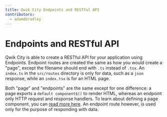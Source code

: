 ```yaml
---
title: Qwik City Endpoints and RESTful API
contributors:
  - adamdbradley
---
```


# Endpoints and RESTful API

Qwik City is able to create a RESTful API for your application using Endpoints. Endpoint routes are created the same as how you would create a "page", except the filename should end with `.ts` instead of `.tsx`. An `index.ts` in the `src/routes` directory is only for data, such as a `json` response, while an `index.tsx` is for an HTML page. 

Both "page" and "endpoints" are the same except for one difference: a page exports a `default component$()` to render HTML, whereas an endpoint only HTTP request and response handlers. To learn about defining a page component, you can [read more here](../../content/component/index.mdx). An endpoint route however, is used only for the purpose of responding with data.
